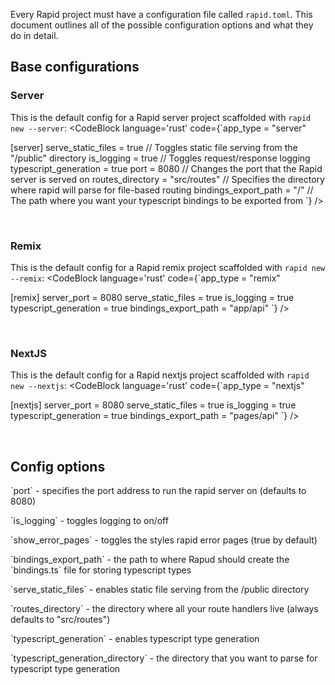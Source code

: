 
Every Rapid project must have a configuration file called `rapid.toml`. This document outlines all of the possible configuration options and what they do in detail.
<br />
## Base configurations

### Server
This is the default config for a Rapid server project scaffolded with `rapid new --server`:
<CodeBlock language='rust' code={`app_type = "server"

[server]
serve_static_files = true // Toggles static file serving from the "/public" directory
is_logging = true // Toggles request/response logging
typescript_generation = true
port = 8080 // Changes the port that the Rapid server is served on
routes_directory = "src/routes" // Specifies the directory where rapid will parse for file-based routing
bindings_export_path = "/" // The path where you want your typescript bindings to be exported from
`} />

<br />

### Remix
This is the default config for a Rapid remix project scaffolded with `rapid new --remix`:
<CodeBlock language='rust' code={`app_type = "remix"

[remix]
server_port = 8080
serve_static_files = true
is_logging = true
typescript_generation = true
bindings_export_path = "app/api"
`} />

<br />

### NextJS
This is the default config for a Rapid nextjs project scaffolded with `rapid new --nextjs`:
<CodeBlock language='rust' code={`app_type = "nextjs"

[nextjs]
server_port = 8080
serve_static_files = true
is_logging = true
typescript_generation = true
bindings_export_path = "pages/api"
`} />

<br />

## Config options
<p>`port` - specifies the port address to run the rapid server on (defaults to 8080)</p>
<p className='mt-2'>`is_logging` - toggles logging to on/off</p>
<p className='mt-2'>`show_error_pages` - toggles the styles rapid error pages (true by default)</p>
<p className='mt-2'>`bindings_export_path` - the path to where Rapud should create the `bindings.ts` file for storing typescript types</p>
<p className='mt-2'>`serve_static_files` - enables static file serving from the /public directory</p>
<p className='mt-2'>`routes_directory` - the directory where all your route handlers live (always defaults to "src/routes")</p>
<p className='mt-2'>`typescript_generation` - enables typescript type generation</p>
<p className='mt-2'>`typescript_generation_directory` - the directory that you want to parse for typescript type generation</p>
